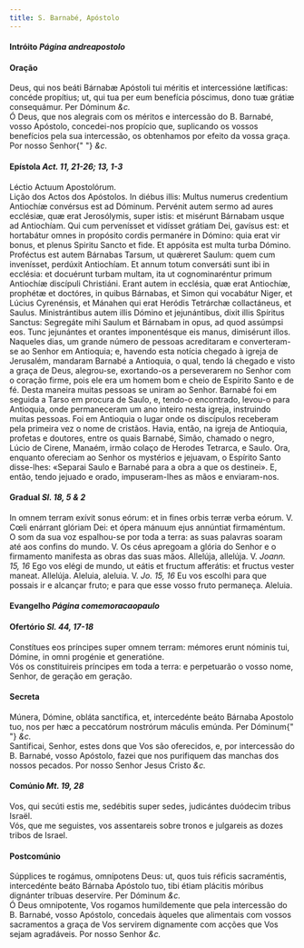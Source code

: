 ```yaml
---
title: S. Barnabé, Apóstolo
---
```


<h4 class="text-center">
  Intróito <em>Página andreapostolo</em>
</h4>

<h4 class="text-center">Oração</h4>
<div class="grid grid-cols-2 gap-5">
  <span class="text-justify">
    Deus, qui nos beáti Bárnabæ Apóstoli tui méritis et intercessióne lætíficas:
    concéde propítius; ut, qui tua per eum benefícia póscimus, dono tuæ grátiæ
    consequámur. Per Dóminum <em>&c.</em>
  </div>
  <span class="text-justify">
    Ó Deus, que nos alegrais com os méritos e intercessão do B. Barnabé, vosso
    Apóstolo, concedei-nos propício que, suplicando os vossos benefícios pela
    sua intercessão, os obtenhamos por efeito da vossa graça. Por nosso Senhor{" "}
    <em>&c.</em>
  </span>
</div>

<h4 class="text-center">
  Epístola <em>Act. 11, 21-26; 13, 1-3</em>
</h4>
<div class="grid grid-cols-2 gap-5">
  <span class="text-justify">Léctio Actuum Apostolórum.</div>
  <span class="text-justify">Lição dos Actos dos Apóstolos.</div>
  <span class="text-justify">
    In diébus illis: Multus numerus credentium Antiochíæ convérsus est ad
    Dóminum. Pervénit autem sermo ad aures ecclésiæ, quæ erat Jerosólymis, super
    istis: et misérunt Bárnabam usque ad Antiochíam. Qui cum pervenísset et
    vidísset grátiam Dei, gavísus est: et hortabátur omnes in propósito cordis
    permanére in Dómino: quia erat vir bonus, et plenus Spiritu Sancto et fide.
    Et appósita est multa turba Dómino. Proféctus est autem Bárnabas Tarsum, ut
    quǽreret Saulum: quem cum invenísset, perdúxit Antiochíam. Et annum totum
    conversáti sunt ibi in ecclésia: et docuérunt turbam multam, ita ut
    cognominaréntur primum Antiochíæ discípuli Christiáni. Erant autem in
    ecclésia, quæ erat Antiochíæ, prophétæ et doctóres, in quibus Bárnabas, et
    Simon qui vocabátur Niger, et Lúcius Cyrenénsis, et Mánahen qui erat Heródis
    Tetrárchæ collactáneus, et Saulus. Ministrántibus autem illis Dómino et
    jejunántibus, dixit illis Spíritus Sanctus: Segregáte mihi Saulum et
    Bárnabam in opus, ad quod assúmpsi eos. Tunc jejunántes et orantes
    imponentésque eis manus, dimisérunt illos.
  </div>
  <span class="text-justify">
    Naqueles dias, um grande número de pessoas acreditaram e converteram-se ao
    Senhor em Antioquia; e, havendo esta notícia chegado à igreja de Jerusalém,
    mandaram Barnabé a Antioquia, o qual, tendo lá chegado e visto a graça de
    Deus, alegrou-se, exortando-os a perseverarem no Senhor com o coração firme,
    pois ele era um homem bom e cheio de Espírito Santo e de fé. Desta maneira
    muitas pessoas se uniram ao Senhor. Barnabé foi em seguida a Tarso em
    procura de Saulo, e, tendo-o encontrado, levou-o para Antioquia, onde
    permaneceram um ano inteiro nesta igreja, instruindo muitas pessoas. Foi em
    Antioquia o lugar onde os discípulos receberam pela primeira vez o nome de
    cristãos. Havia, então, na igreja de Antioquia, profetas e doutores, entre
    os quais Barnabé, Simão, chamado o negro, Lúcio de Cirene, Manaém, irmão
    colaço de Herodes Tetrarca, e Saulo. Ora, enquanto ofereciam ao Senhor os
    mystérios e jejuavam, o Espírito Santo disse-lhes: «Separai Saulo e Barnabé
    para a obra a que os destinei». E, então, tendo jejuado e orado,
    impuseram-lhes as mãos e enviaram-nos.
  </span>
</div>

<h4 class="text-center">
  Gradual <em>Sl. 18, 5 & 2</em>
</h4>
<div class="grid grid-cols-2 gap-5">
  <span class="text-justify">
    In omnem terram exívit sonus eórum: et in fines orbis terræ verba eórum. V.
    Cœli enárrant glóriam Dei: et ópera mánuum ejus annúntiat firmaméntum.
  </div>
  <span class="text-justify">
    O som da sua voz espalhou-se por toda a terra: as suas palavras soaram até
    aos confins do mundo. V. Os céus apregoam a glória do Senhor e o firmamento
    manifesta as obras das suas mãos.
  </div>
  <span class="text-justify">
    Allelúja, allelúja. V. <em>Joann. 15, 16</em> Ego vos elégi de mundo, ut
    eátis et fructum afferátis: et fructus vester maneat. Allelúja.
  </div>
  <span class="text-justify">
    Aleluia, aleluia. V. <em>Jo. 15, 16</em> Eu vos escolhi para que possais ir
    e alcançar fruto; e para que esse vosso fruto permaneça. Aleluia.
  </span>
</div>

<h4 class="text-center">
  Evangelho <em>Página comemoracaopaulo</em>
</h4>

<h4 class="text-center">
  Ofertório <em>Sl. 44, 17-18</em>
</h4>
<div class="grid grid-cols-2 gap-5">
  <span class="text-justify">
    Constítues eos príncipes super omnem terram: mémores erunt nóminis tui,
    Dómine, in omni progénie et generatióne.
  </div>
  <span class="text-justify">
    Vós os constituireis príncipes em toda a terra: e perpetuarão o vosso nome,
    Senhor, de geração em geração.
  </span>
</div>

<h4 class="text-center">Secreta</h4>
<div class="grid grid-cols-2 gap-5">
  <span class="text-justify">
    Múnera, Dómine, obláta sanctífica, et, intercedénte beáto Bárnaba Apostolo
    tuo, nos per hæc a peccatórum nostrórum máculis emúnda. Per Dóminum{" "}
    <em>&c.</em>
  </div>
  <span class="text-justify">
    Santificai, Senhor, estes dons que Vos são oferecidos, e, por intercessão do
    B. Barnabé, vosso Apóstolo, fazei que nos purifiquem das manchas dos nossos
    pecados. Por nosso Senhor Jesus Cristo <em>&c.</em>
  </span>
</div>

<h4 class="text-center">
  Comúnio <em>Mt. 19, 28</em>
</h4>
<div class="grid grid-cols-2 gap-5">
  <span class="text-justify">
    Vos, qui secúti estis me, sedébitis super sedes, judicántes duódecim tribus
    Israël.
  </div>
  <span class="text-justify">
    Vós, que me seguistes, vos assentareis sobre tronos e julgareis as dozes
    tribos de Israel.
  </span>
</div>

<h4 class="text-center">Postcomúnio</h4>
<div class="grid grid-cols-2 gap-5">
  <span class="text-justify">
    Súpplices te rogámus, omnípotens Deus: ut, quos tuis réficis sacraméntis,
    intercedénte beáto Bárnaba Apóstolo tuo, tibi étiam plácitis móribus
    dignánter tríbuas deservíre. Per Dóminum <em>&c.</em>
  </div>
  <span class="text-justify">
    Ó Deus omnipotente, Vos rogamos humildemente que pela intercessão do B.
    Barnabé, vosso Apóstolo, concedais àqueles que alimentais com vossos
    sacramentos a graça de Vos servirem dignamente com acções que Vos sejam
    agradáveis. Por nosso Senhor <em>&c.</em>
  </span>
</div>
